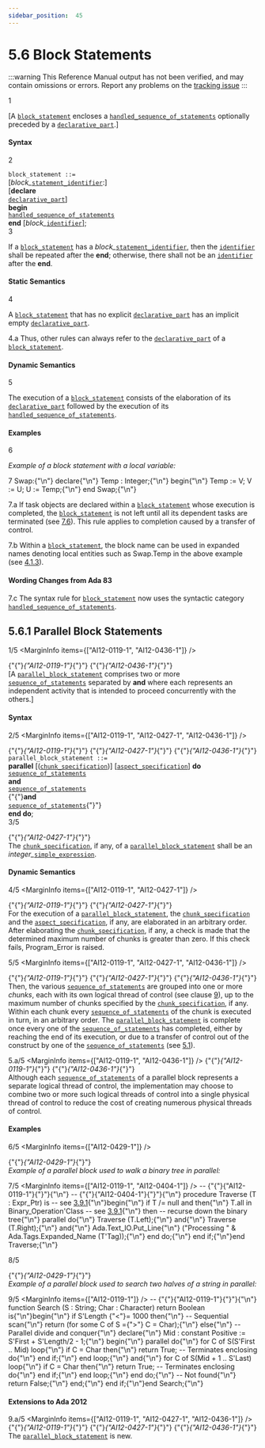 ```yaml
---
sidebar_position:  45
---
```


# 5.6 Block Statements

:::warning
This Reference Manual output has not been verified,
and may contain omissions or errors.
Report any problems on the [tracking issue](https://github.com/ada-lang-io/ada-lang-io/issues/20)
:::


<MarginText>1</MarginText>
<p>[A <code><a href="../AA-5/AA-5.6#S0191">block_statement</a></code> encloses a <code><a href="../AA-11/AA-11.2#S0304">handled_sequence_of_statements</a></code> optionally preceded by a <code><a href="../AA-3/AA-3.11#S0086">declarative_part</a></code>.] <br /></p>


#### Syntax

<MarginText>2</MarginText>

<CodeBlock>
<code>block_statement</code><a id="S0191"></a><code> ::= </code><br />   [<em>block_</em><code><a href="../AA-5/AA-5.1#S0172">statement_identifier</a></code>:]<br />       [<strong>declare</strong><br />            <code><a href="../AA-3/AA-3.11#S0086">declarative_part</a></code>]<br />        <strong>begin</strong><br />            <code><a href="../AA-11/AA-11.2#S0304">handled_sequence_of_statements</a></code><br />        <strong>end</strong> [<em>block_</em><code><a href="../AA-2/AA-2.3#S0002">identifier</a></code>];<br />

</CodeBlock>
<MarginText>3</MarginText>
<p>If a <code><a href="../AA-5/AA-5.6#S0191">block_statement</a></code> has a <em>block_</em><code><a href="../AA-5/AA-5.1#S0172">statement_identifier</a></code>, then the <code><a href="../AA-2/AA-2.3#S0002">identifier</a></code> shall be repeated after the <strong>end</strong>; otherwise, there shall not be an <code><a href="../AA-2/AA-2.3#S0002">identifier</a></code> after the <strong>end</strong>. <br /></p>


#### Static Semantics

<MarginText>4</MarginText>
<p>A <code><a href="../AA-5/AA-5.6#S0191">block_statement</a></code> that has no explicit <code><a href="../AA-3/AA-3.11#S0086">declarative_part</a></code> has an implicit empty <code><a href="../AA-3/AA-3.11#S0086">declarative_part</a></code>. <br /></p>

<MarginText>4.a</MarginText>
<Admonition type="aarm" aarm="ramification" title="Ramification: ">
<strong></strong>Thus, other rules can always refer to the <code><a href="../AA-3/AA-3.11#S0086">declarative_part</a></code> of a <code><a href="../AA-5/AA-5.6#S0191">block_statement</a></code>. <br /></Admonition>


#### Dynamic Semantics

<MarginText>5</MarginText>
<p>The execution of a <code><a href="../AA-5/AA-5.6#S0191">block_statement</a></code> consists of the elaboration of its <code><a href="../AA-3/AA-3.11#S0086">declarative_part</a></code> followed by the execution of its <code><a href="../AA-11/AA-11.2#S0304">handled_sequence_of_statements</a></code>. <br /></p>


#### Examples

<MarginText>6</MarginText>
<p><em>Example of a block statement with a local variable:</em> <br /></p>

<MarginText>7</MarginText>
<CodeBlock language="ada">
Swap:{"\n"}   declare{"\n"}      Temp : Integer;{"\n"}   begin{"\n"}      Temp := V; V := U; U := Temp;{"\n"}   end Swap;{"\n"}

</CodeBlock>
<MarginText>7.a</MarginText>
<Admonition type="aarm" aarm="ramification" title="Ramification: ">
<strong></strong>If task objects are declared within a <code><a href="../AA-5/AA-5.6#S0191">block_statement</a></code> whose execution is completed, the <code><a href="../AA-5/AA-5.6#S0191">block_statement</a></code> is not left until all its dependent tasks are terminated (see <a href="../AA-7/AA-7.6">7.6</a>). This rule applies to completion caused by a transfer of control.<br /></Admonition>

<MarginText>7.b</MarginText>
<Admonition type="aarm" aarm="note" title="Note: ">
Within a <code><a href="../AA-5/AA-5.6#S0191">block_statement</a></code>, the block name can be used in expanded names denoting local entities such as Swap.Temp in the above example (see <a href="../AA-4/AA-4.1#Subclause_4.1.3">4.1.3</a>). <br /></Admonition>


#### Wording Changes from Ada 83

<MarginText>7.c</MarginText>
<Admonition type="aarm" aarm="note" title="Note: ">
The syntax rule for <code><a href="../AA-5/AA-5.6#S0191">block_statement</a></code> now uses the syntactic category <code><a href="../AA-11/AA-11.2#S0304">handled_sequence_of_statements</a></code>. <br /></Admonition>

<a id="Subclause_5.6.1"></a>

## 5.6.1  Parallel Block Statements

<MarginText>1/5</MarginText>
<MarginInfo items={["AI12-0119-1", "AI12-0436-1"]} />
<p>{"{"}<em>{"AI12-0119-1"}</em>{"}"} {"{"}<em>{"AI12-0436-1"}</em>{"}"} <br />[A <code><a href="../AA-5/AA-5.6#S0192">parallel_block_statement</a></code> comprises two or more <code><a href="../AA-5/AA-5.1#S0166">sequence_of_statements</a></code> separated by <strong>and</strong> where each represents an independent activity that is intended to proceed concurrently with the others.]<br /></p>


#### Syntax

<MarginText>2/5</MarginText>
<MarginInfo items={["AI12-0119-1", "AI12-0427-1", "AI12-0436-1"]} />

<CodeBlock>
{"{"}<em>{"AI12-0119-1"}</em>{"}"} {"{"}<em>{"AI12-0427-1"}</em>{"}"} {"{"}<em>{"AI12-0436-1"}</em>{"}"} <br /><code>parallel_block_statement</code><a id="S0192"></a><code> ::= </code><br />    <strong>parallel</strong> [(<code><a href="../AA-5/AA-5.5#S0180">chunk_specification</a></code>)] [<code><a href="../AA-13/AA-13.1#S0346">aspect_specification</a></code>] <strong>do</strong><br />       <code><a href="../AA-5/AA-5.1#S0166">sequence_of_statements</a></code><br />    <strong>and</strong><br />       <code><a href="../AA-5/AA-5.1#S0166">sequence_of_statements</a></code><br />   {"{"}<strong>and</strong><br />       <code><a href="../AA-5/AA-5.1#S0166">sequence_of_statements</a></code>{"}"}<br />    <strong>end do</strong>;<br />

</CodeBlock>
<MarginText>3/5</MarginText>
<MarginInfo items={["AI12-0427-1"]} />
<p>{"{"}<em>{"AI12-0427-1"}</em>{"}"} <br />The <code><a href="../AA-5/AA-5.5#S0180">chunk_specification</a></code>, if any, of a <code><a href="../AA-5/AA-5.6#S0192">parallel_block_statement</a></code> shall be an <em>integer_</em><code><a href="../AA-4/AA-4.4#S0138">simple_expression</a></code>. <br /></p>


#### Dynamic Semantics

<MarginText>4/5</MarginText>
<MarginInfo items={["AI12-0119-1", "AI12-0427-1"]} />
<p>{"{"}<em>{"AI12-0119-1"}</em>{"}"} {"{"}<em>{"AI12-0427-1"}</em>{"}"} <br />For the execution of a <code><a href="../AA-5/AA-5.6#S0192">parallel_block_statement</a></code>, the <code><a href="../AA-5/AA-5.5#S0180">chunk_specification</a></code> and the <code><a href="../AA-13/AA-13.1#S0346">aspect_specification</a></code>, if any, are elaborated in an arbitrary order. After elaborating the <code><a href="../AA-5/AA-5.5#S0180">chunk_specification</a></code>, if any, a check is made that the determined maximum number of chunks is greater than zero. If this check fails, Program_Error is raised. <br /></p>

<MarginText>5/5</MarginText>
<MarginInfo items={["AI12-0119-1", "AI12-0427-1", "AI12-0436-1"]} />
<p>{"{"}<em>{"AI12-0119-1"}</em>{"}"} {"{"}<em>{"AI12-0427-1"}</em>{"}"} {"{"}<em>{"AI12-0436-1"}</em>{"}"} <br />Then, the various <code><a href="../AA-5/AA-5.1#S0166">sequence_of_statements</a></code> are grouped into one or more <em>chunks</em>, each with its own logical thread of control (see clause <a href="../AA-9/">9</a>), up to the maximum number of chunks specified by the <code><a href="../AA-5/AA-5.5#S0180">chunk_specification</a></code>, if any. Within each chunk every <code><a href="../AA-5/AA-5.1#S0166">sequence_of_statements</a></code> of the chunk is executed in turn, in an arbitrary order. The <code><a href="../AA-5/AA-5.6#S0192">parallel_block_statement</a></code> is complete once every one of the <code><a href="../AA-5/AA-5.1#S0166">sequence_of_statements</a></code> has completed, either by reaching the end of its execution, or due to a transfer of control out of the construct by one of the <code><a href="../AA-5/AA-5.1#S0166">sequence_of_statements</a></code> (see <a href="../AA-5/AA-5.1">5.1</a>).<br /></p>

<MarginText>5.a/5</MarginText>
<MarginInfo items={["AI12-0119-1", "AI12-0436-1"]} />
<Admonition type="aarm" aarm="implementation-note" title="Implementation Note: ">
<strong></strong>{"{"}<em>{"AI12-0119-1"}</em>{"}"} {"{"}<em>{"AI12-0436-1"}</em>{"}"} <br />Although each <code><a href="../AA-5/AA-5.1#S0166">sequence_of_statements</a></code> of a parallel block represents a separate logical thread of control, the implementation may choose to combine two or more such logical threads of control into a single physical thread of control to reduce the cost of creating numerous physical threads of control. <br /></Admonition>


#### Examples

<MarginText>6/5</MarginText>
<MarginInfo items={["AI12-0429-1"]} />
<p>{"{"}<em>{"AI12-0429-1"}</em>{"}"} <em><br />Example of a parallel block used to walk a binary tree in parallel:</em><br /></p>

<MarginText>7/5</MarginText>
<MarginInfo items={["AI12-0119-1", "AI12-0404-1"]} />
<CodeBlock language="ada">
--  {"{"}{"AI12-0119-1"}{"}"}{"\n"} --  {"{"}{"AI12-0404-1"}{"}"}{"\n"} procedure Traverse (T : Expr_Ptr) is -- see <a href="../AA-3/AA-3.9#Subclause_3.9.1">3.9.1</a>{"\n"}begin{"\n"}   if T /= null and then{"\n"}      T.all in Binary_Operation'Class -- see <a href="../AA-3/AA-3.9#Subclause_3.9.1">3.9.1</a>{"\n"}   then -- recurse down the binary tree{"\n"}      parallel do{"\n"}         Traverse (T.Left);{"\n"}      and{"\n"}         Traverse (T.Right);{"\n"}      and{"\n"}         Ada.Text_IO.Put_Line{"\n"}            ("Processing " & Ada.Tags.Expanded_Name (T'Tag));{"\n"}      end do;{"\n"}   end if;{"\n"}end Traverse;{"\n"}

</CodeBlock>
<MarginText>8/5</MarginText>
<MarginInfo items={["AI12-0429-1"]} />
<p>{"{"}<em>{"AI12-0429-1"}</em>{"}"} <em><br />Example of a parallel block used to search two halves of a string in parallel:</em><br /></p>

<MarginText>9/5</MarginText>
<MarginInfo items={["AI12-0119-1"]} />
<CodeBlock language="ada">
--  {"{"}{"AI12-0119-1"}{"}"}{"\n"} function Search (S : String; Char : Character) return Boolean is{"\n"}begin{"\n"}   if S'Length {"<"}= 1000 then{"\n"}       -- Sequential scan{"\n"}       return (for some C of S ={">"} C = Char);{"\n"}   else{"\n"}       -- Parallel divide and conquer{"\n"}       declare{"\n"}          Mid : constant Positive := S'First + S'Length/2 - 1;{"\n"}       begin{"\n"}          parallel do{"\n"}             for C of S(S'First .. Mid) loop{"\n"}                if C = Char then{"\n"}                   return True;  -- Terminates enclosing do{"\n"}                end if;{"\n"}             end loop;{"\n"}          and{"\n"}             for C of S(Mid + 1 .. S'Last) loop{"\n"}                if C = Char then{"\n"}                   return True;  -- Terminates enclosing do{"\n"}                end if;{"\n"}             end loop;{"\n"}          end do;{"\n"}          -- Not found{"\n"}          return False;{"\n"}       end;{"\n"}   end if;{"\n"}end Search;{"\n"}

</CodeBlock>

#### Extensions to Ada 2012

<MarginText>9.a/5</MarginText>
<MarginInfo items={["AI12-0119-1", "AI12-0427-1", "AI12-0436-1"]} />
<Admonition type="aarm" aarm="note" title="Note: ">
{"{"}<em>{"AI12-0119-1"}</em>{"}"} {"{"}<em>{"AI12-0427-1"}</em>{"}"} {"{"}<em>{"AI12-0436-1"}</em>{"}"} <br />The <code><a href="../AA-5/AA-5.6#S0192">parallel_block_statement</a></code> is new. <br /></Admonition>

